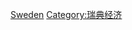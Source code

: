 {{Commonscat|Science and technology in Sweden}}

[[Category:欧洲各国科技|Sweden]]
[[Category:瑞典经济|Category:瑞典经济]]